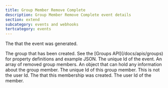 ```yaml
---
title: Group Member Remove Complete
description: Group Member Remove Complete event details
section: extend
subcategory: events and webhooks
tertcategory: events
---
```


<Event name="Group Member Remove Complete"
       fieldName="group.member.remove.complete"
       version="1.38.0"
       description="This event is generated when one or more users are removed from a group. The JSON includes the Group and an array of removed members. This event is not generated when all users are removed from a group."
       scope="tenant"
       transactional="false"
       includeTenantId="true"
       jsonFile="group-member-remove-complete.json">
  <APIField name="event.createInstant" type="Long">
    The <ReferenceLink file="data-types#instants" label="instant" /> that the event was generated.
  </APIField>
  
  <APIField name="event.group" type="Object">
    The group that has been created. See the [Groups API](/docs/apis/groups) for property definitions and example JSON.
  </APIField>
    
  <APIField name="event.id" type="UUID">
    The unique Id of the event.
  </APIField>

  <APIField slot="custom-fields" name="event.members" type="Array">
    An array of removed group members.
  </APIField>
  
  <APIField slot="custom-fields" name="event.members[x].data" type="Object">
    An object that can hold any information about the group member.
  </APIField>
  
  <APIField slot="custom-fields" name="event.members[x].id" type="UUID">
    The unique Id of this group member. This is not the user Id.
  </APIField>
  
  <APIField slot="custom-fields" name="event.members[x].insertInstant" type="Long">
    The <ReferenceLink file="data-types#instants" label="instant" /> that this membership was created.
  </APIField>
  
  <APIField slot="custom-fields" name="event.members[x].userId" type="UUID">
    The user Id of the member.
  </APIField>
</Event>
